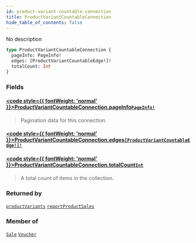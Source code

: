 ```yaml
---
id: product-variant-countable-connection
title: ProductVariantCountableConnection
hide_table_of_contents: false
---
```








No description

```graphql
type ProductVariantCountableConnection {
  pageInfo: PageInfo!
  edges: [ProductVariantCountableEdge!]!
  totalCount: Int
}
```


### Fields

#### [<code style={{ fontWeight: 'normal' }}>ProductVariantCountableConnection.<b>pageInfo</b></code>](#)<Bullet />[`PageInfo!`](../../../developer/api-reference/objects/page-info) <Badge class="secondary" text="non-null"/> <Badge class="secondary" text="object"/>
> Pagination data for this connection.
> 

#### [<code style={{ fontWeight: 'normal' }}>ProductVariantCountableConnection.<b>edges</b></code>](#)<Bullet />[`[ProductVariantCountableEdge!]!`](../../../developer/api-reference/objects/product-variant-countable-edge) <Badge class="secondary" text="non-null"/> <Badge class="secondary" text="object"/>
> 
> 

#### [<code style={{ fontWeight: 'normal' }}>ProductVariantCountableConnection.<b>totalCount</b></code>](#)<Bullet />[`Int`](../../../developer/api-reference/scalars/int) <Badge class="secondary" text="scalar"/>
> A total count of items in the collection.
> 



### Returned by

[`productVariants`](../../../developer/api-reference/queries/product-variants)  <Badge class="secondary" text="query"/><Bullet />[`reportProductSales`](../../../developer/api-reference/queries/report-product-sales)  <Badge class="secondary" text="query"/>

### Member of

[`Sale`](../../../developer/api-reference/objects/sale)  <Badge class="secondary" text="object"/><Bullet />[`Voucher`](../../../developer/api-reference/objects/voucher)  <Badge class="secondary" text="object"/>



